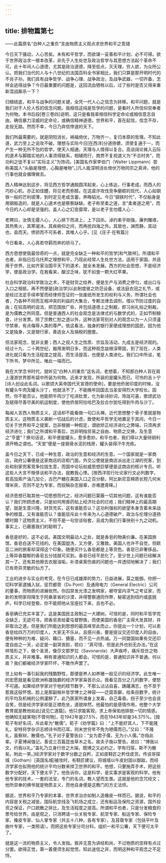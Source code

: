 ```yaml
---
---
---
```

title: 排物篇第七
---




——此篇原名“白种人之重负”言由物质主义观点求世界和平之乖错

今日天下骚动，人心苦矣。未有和平哲学，而欲谋一妥善和平计划，必不可得。欲于世界政治求一根本改革，非先于人生处世及政治哲学与其思想方法起个革命不可。此十年间人心道德，尤其是政治道德，降至低点，灭天理，穷人欲，为众所公认。把我们当代的人与十八世纪的法国百科全书家相比，我们只算是那开明时代的不肖子孙。我们具有战争哲学、战争心理、战争政治，及战争武器，一切齐备，怎样会逃得战争？今日最重要的问题是，这回流血牺牲以后，过了些时是否又得来重新混战厮杀一下？

归根结底，和平与战争的问题关键，全凭一代人心之信念为转移。和平问题，就是我们对于人伦人性的信念问题。我相信这纯是哲学的问题，是看时人所信仰崇奉者为何物。本书后段[卷三卷四]说明，这只是看我辈相信科学定命论或相信意志自由，确信暴力淫威的定命论，或确信精神道德。世界和平，首在起信，信念不存，走投无路。然而不幸，今日乃弃信悖道的天下。

我们所最需要的，就是阴阳消长，祸福倚伏，万物齐一，复归本原的哲理。不知此道，武力至上之说攻不破。理想与实际今日[在西洋]分道扬镳，须使复通于一，而产生一种无所不包的哲学，使天人相通，天理与人情得以复合。高谈阔论耸入云际的道术与脚踏实地的人事须得联系，相辅而行，商贾不复视道义为“不合时务”，而功利之徒不复以“实际主义”为饰词。[美国名作家李伯门（Walter Lippmann）尝称美国人“头脑是理想，心胸是唯物”。]凡人能深明消长倚伏万物同宗之真谛，他的行事也就会循理做去。

西人精神达到这步，将见西方哲学通脱圆浑起来，心上练达，行事老成，而西人的巧妙心机，亦正如佳醴，将见老而弥醇。在这虞诈攻伐竞争磨砺的现代，人心如钢铁一般的芒利锲薄，到时定见老成含蓄，养晦韬光。今日“钢铁时代”，不仅船身是用钢板造的，就是人心道术也是察察缺缺。老子称至柔之道，言“柔者道之用”，而今日的人心却是坚强的。盖人心之幻变靡常，是以老子言勿撄人心：

老聘曰，汝慎无撄人心，人心排下而进上，上下囚杀。淖约柔乎刚强，廉刿雕琢，其热焦火，其寒凝冰。其疾俯仰之间，而再抚四海之外。其居也，渊而静。其动也，县而天。偾骄而不可系者，其唯人心乎。[见《庄子·在宥篇》]

今日看来，人心真若夺羁而奔的骄马了。

西方思想使我最惊奇的一点，就是完全缺乏一种和平的哲学[和气致祥]。所谓和平也者，非指日后乌托邦之理想和平，乃现此经常人生处世方法，适用于家国，并适用于世界。比如齐家治国平天下的道术，就全未发展。西方的社会思想，不是经济学，便是政治学。在我看来，酸涩乏味，犹不如食一颗大红苹果。

社会科学政治科学致治之术，不是财货之给养，便是生产与消费之停匀，或出口与入口之相抵，再不然便是[政治学]以此制度彼之防范设备，或法庭衣冠之礼节，或是经过法定手续申誓而经律师签证的一张废纸所发生的权利与义务。所谓社会也者，乃各种不同而互相冲突的利益的大集合，专赖法律去调剂，借以节防过度的自由；在较高明的说法，把范围放广些，并包括道德上之制裁，即习尚礼俗之制裁，是为儒教之所同意。但是普通西人的社会观念是法律式的与数学式的，正如节制粮食，计分发票。除了宗教仁恕之道以外，这种法家苛刻对人的观念以为一人只须谨守禁章，有点侮辱人类的尊严。依这看法，独身的银行家便成理想的国民，因为他又是独身，又是银行家，善逃女人及捐税的圈套。

但法家观念，犹非主要；西人之视人生之性质、宗旨及活动，九成五是经济观的。经过十九、二十两世纪，器用发明日多，而这种观念益根深蒂固，到了现在，人类进化就只看为生活程度之提高，而生活提高，也便是人类进化。我们口中所谈，笔下所书，梦中所见，唯此一端而已。

我在大学念书时代，就听见“白种人的重负”这名词，老想着，不知那白种人背在肩上漫游世界那布袋中所装为何物。近来才发现，所装的是罐头而已。可怜的吉卜宁[诗人创设此名词，以歌颂大英帝国代天宣德的使命]，要是他侨居印度的时候，没有罐头牛肉及罐头沙丁，他就活不了，不能晚年回国去当圣安得烈大学校长。固然，你不能否认，他能把牛肉沙丁吃进肚里，化为新诗妙词，玲珑可喜，歌颂武功及赋得尽善尽美的航运制度，使他侨居阿拉哈巴及拉合尔犹吃得到牛肉与沙丁。

每闻人言西人物质主义，这话却不能看做一句口头禅。近代思想整个骨子里就是物质主义。这物质主义袭断一切战后的计虑，致使和平哲学无地置足于其间，今日一切关于世界和平之提案，岂非根据一种假定，谓欲矫正经济进化之弊端，只须再求经济进化；我们之所谓和平善后，岂非明指贸易之自由、物质之交换，及生意之“亨盛”？换句话说，和平便是罐头，愈多愈妙。和平也者，我们得以大量倾销利源开畅之谓也。“天堂”便是一座钢骨水泥的栈房，罐头装得汗牛充栋。

盖今日之天下，已成一种生意，政治的生意和经济的生意。一个国家就是一家商店，政府公署便是这家商店的店柜门面，外交公使就是商店派出走江湖的兜客，到处和别家兜客竞争拉拢生意，而国中论坛权威思想巨擘便是这商店的核计专员。听这些人大言不惭侈谈和平办法，就教我心悸。[按西洋现行社论家行文必列数字，若高加索产油几加仑，古巴产糖在美国入口之百分额，阿比新尼亚棉质长短几何米理米突，否则不足为专家，而投稿杂志报章，亦难邀青睐。]

经济思想已取其他一切思想而代之，经济问题已蒙蔽一切其他问题，这有谁能否认？我们所顾虑者，只是如何用膏药贴上经济社会的烂疮；我们精神上的最高期望，就是生意兴隆，财货充实，这有谁能否认？这功利强权的欲望本身含着未来战争的根苗，又有谁能否认？谁能驳斥此十年来为人心道德破产，政治与伦理分道扬镳时期？这物质主义，不但不是一句空谈俗套，且成为我们行事抉别十九之动机。事实上，已蔽塞我们的聪明了。

香皂是好的，这不必说。美国文明最动人之处，就是香皂的物美价廉。在美国旅馆，香皂白送不花钱的。在美国盥洗，又方便，又雅致。美国人也许不自觉，但欧亚二洲的旅客却深得这个印象。随便买什么香皂都是上等货色。香皂已非奢侈品，上等异香馥郁的香皂五分钱就可买到。香皂已经平民化了。至少世上问题已经解决其一了。还有其他擦去衣服油垢，补漆桌案伤痕的问题也一并透彻地解决了；我们已有奇异灵敏的仙方了。

工业的进步与实业的考究，在今日已成雄厚的势力，日益进展，莫之能御。你把一切科学家逮捕入狱，惩罚都旁（Du Pont）及通用电力（General Electric）公司的董事，而物质的进展依然。你囚禁发光漆之发明家，褫夺室内凉气之考证家，而新的发明家将降生于阿桑拿省的沙漠，并得警察通同作弊，秘密送到纽约或底脱庐。科学已经登极，你不能把他从宝座拉下来，且也不必。

香皂确已充实丰富了。这是美国民主政制之一大建树。可怪的是，同时和平哲学完全缺乏，无迹可寻。把香皂卖给霍屯督野族，而使美国的香皂厂主得大发其财，并非取治之道。但是我们所能达到思想的最高峰至此而止。你提出一个计划，可以卖香皂给四万万的印度人，大家无不乐从，且感兴奋。要是提议交还印度人的自由，便有种种的为难、疑问、藉口、搪塞，而不见一点热诚。万一同盟国如果有交还印度自由之一天，必定是一副哭丧脸，若曰：“真可惜，但是此外也别无办法。”在这样情形之下，做个圣贤，像莎文那罗拉（Savonarola）大声疾呼，痛斥现世之物质主义，并非难事。稍有普通知识的人都会。可怪的是，普通知识并不普通。何以故？我们都被经济学家吓坏，不敢作声罢了。

世上如有一事引起我的残酷野性，那便是养人如养猪一般见识的经济学。此生唯一的宏愿就是看见欧洲称雄独霸的经济学家枭首示众。我看见百分之几的数字，便怒不可遏。如果经挤学家对于他的枝节数字，不那么沾沾自喜，踌躇满志，也不至于惹我这般怀恨。脸上是那副候补哲学博士之神容——迂腐乖僻，给条目数字，统计的平均及机械的公例灌醉了，此乃医家所谓身上发毒，自己毒昏。拐子至少也会说会笑，但是经济学家却是正襟危坐，道貌岸然。他最怕的是感情作用，他整个大学教育就是教他如此[说见亡道篇]。他只求能客观，求上帝保佑他排脱一切的情感。他确知无疑某物[不管何物]，在1942年是27.5%，而在1943年却是34.375%。[按荀子有好名词，斥此辈为“散儒”。荀子《劝学篇》曰：“上不能好其人，下不能隆礼，安特将学杂识志顺诗书而已耳，则末世穷年不免为陋儒而已。”又曰：“不隆礼，虽察辩，散儒也。”孔子对子夏警告曰：“女为君子儒，无为小人儒。”亦指此辈。子夏博闻强记，善说三百篇昆虫草木之名，故夫子施以警告。故曰：“博我以文，约我以礼。”盖礼乃立身行世之大端，既博之又必约之，学有归宿，斯不为散矣。附此一笑。]经济学家对于数字分数之自矜，正如皮鞋匠之矜伐皮货。传说哥探城（Gotham）[英国名城]被攻时，有鞋匠建议，将城墙以牛皮封固以御敌，而经济学家也拟用他的统计平均分数来捍卫世界的和平。他想，只要施弄手术，把这些数字分配好，天下便太平了。他告诉你，这是科学，是实事求是客观的科学。他有他专家的技术，一套的法宝，专门的名词，教人望而生畏。这就是他的念咒经文；他所崇奉的佛爷就是物质主义，而他自身便是这教门的方丈法师。

据说，世界和平乃专家的本事，世界求治亦如制人造橡皮一样而已。据说，和平的内容是关税之减低，国际航空线及飞机场之成立，还有船运及保险之资源，国外投资之保证，户口疏散之排比，及生活程度之提高。所谓和平也者，只是分发粮食的票号给世界。由是观之，只消聘请一伙关税专家、航空专家、船运专家、保险专家、橡皮专家、仙人掌专家（共五十八种，各有专家），及苜蓿专家（包括平叶及曲叶专家，一类照请）。而把这些专家分司分科，组织一和平公署，天下便可太平了。

就是这一流的物质主义，令人发指。我并无意为讲经和尚，不过物质的崇拜有点过分罢。欲得正觉，第一着便须生起觉悟，知此迷信之非，而明这种和平观念之不足恃。